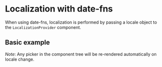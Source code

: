 
<PageMeta title="Date-fns localization - @material-ui/pickers" />

# Localization with date-fns

When using date-fns, localization is performed by passing a locale object to the `LocalizationProvider` component.

<Ad />

## Basic example

_Note_: Any picker in the component tree will be re-rendered automatically on locale change.

<Example source={DateFnsExample} />
